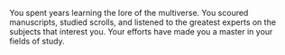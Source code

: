 You spent years learning the lore of the multiverse. You scoured manuscripts, studied scrolls, and listened to the greatest experts on the subjects that interest you. Your efforts have made you a master in your fields of study.
